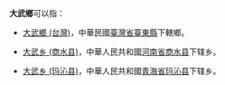 '''大武鄉'''可以指：

*[[大武鄉_(台灣)|大武鄉 (台灣)]]，中華民國[[臺灣省|臺灣省]][[臺東縣|臺東縣]]下轄鄉。

* [[大武乡_(商水县)|大武乡 (商水县)]]，中華人民共和國[[河南省|河南省]][[商水县|商水县]]下辖乡。

*[[大武乡_(玛沁县)|大武乡 (玛沁县)]]，中華人民共和國[[青海省|青海省]][[玛沁县|玛沁县]]下辖乡。

{{disambig|D大武鄉|Cat=三字中国乡名消歧義}}